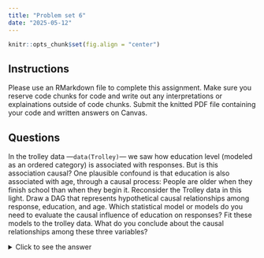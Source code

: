 ```yaml
---
title: "Problem set 6"
date: "2025-05-12"
---
```


```r
knitr::opts_chunk$set(fig.align = "center")
```

## Instructions

Please use an RMarkdown file to complete this assignment. Make sure you reserve code chunks for code and write out any interpretations or explainations outside of code chunks. Submit the knitted PDF file containing your code and written answers on Canvas. 

## Questions

In the trolley data —`data(Trolley)`— we saw how education level (modeled as an ordered category) is associated with responses. But is this association causal? One plausible confound is that education is also associated with age, through a causal process: People are older when they finish school than when they begin it. Reconsider the Trolley data in this light. Draw a DAG that represents hypothetical causal relationships among response, education, and age. Which statistical model or models do you need to evaluate the causal influence of education on responses? Fit these models to the trolley data. What do you conclude about the causal relationships among these three variables?

<details>
<summary>Click to see the answer</summary>

Packages used and default settings: 

```r
library(here)
library(tidyverse)
library(brms)
library(tidybayes)
library(bayesplot)
library(dagitty)
library(cowplot)

theme_set(theme_cowplot())
default_palettes <- list(
  c("#5e8485" , "#0f393a") ,
  c("#1c5253" , "#5e8485" , "#0f393a") , 
  # palette with 5 colours
 c( "#1c5253" , "#e07a5f", "#f2cc8f" , "#81b29a" , "#3d405b" ) ,
  # same palette interpolated to 8 colours
 c( "#1c5253" , "#e07a5f", "#f2cc8f" , "#81b29a" , "#3d405b" , "#a7a844" , "#69306d" ) 
  
)

options(ggplot2.discrete.fill = default_palettes, 
        ggplot2.discrete.colour = default_palettes)
```

Here's my DAG. Yours may differ. I think both education and age cause someone's response. I also think education causes age: if I make someone get additional education, they will be older at the end of their training. On the other hand, if I were to make someone older, they wouldn't necessarily be more educated because of it.

```r
dag3 <- dagitty( "dag{ edu -> response; age -> response; edu -> age }" )
coordinates(dag3) <- list( x=c( edu=-1, age=1, response= 0) , 
                           y=c( edu=0, age=0, response= -1) )
rethinking::drawdag( dag3, cex = 1, lwd = 3 )
```

Based on this, a model with only education would help me estimate the **TOTAL** effect of education on response. But if I want to estimate the **DIRECT** effect, I need to control for age.  I'll fit both models now. 

```r
data(Trolley, package = "rethinking")
d <- Trolley

# set up ordered categories for education
d <-
  d %>% 
  mutate(edu_new = 
           recode(edu,
                  "Elementary School" = 1,
                  "Middle School" = 2,
                  "Some High School" = 3,
                  "High School Graduate" = 4,
                  "Some College" = 5, 
                  "Bachelor's Degree" = 6,
                  "Master's Degree" = 7,
                  "Graduate Degree" = 8) %>% 
           as.integer())


# estimate total effect of education
m_total <- brm(
  data = d,
  family = cumulative, 
  response ~ 1 + mo(edu_new), 
  prior = c( prior(normal(0, 1.5), class = Intercept),
             prior(normal(0, 0.143), class = b, coef = moedu_new), 
             prior(dirichlet(2, 2, 2, 2, 2, 2, 2), class = simo, coef = moedu_new1)),
  iter=2000, warmup=1000, cores=4, chains=4,
  file=here("files/models/hw6.1")
)

# estimate direct effect of education
m_direct <- brm(
  data = d,
  family = cumulative, 
  response ~ 1 + age + mo(edu_new), 
  prior = c( prior(normal(0, 1.5), class = Intercept),
             prior(normal(0, 1), class=b),
             prior(normal(0, 0.143), class = b, coef = moedu_new), 
             prior(dirichlet(2, 2, 2, 2, 2, 2, 2), class = simo, coef = moedu_new1)),
  iter=2000, warmup=1000, cores=4, chains=4,
  file=here("files/models/hw6.2")
)
```

I'm going to check that my chains have mixed using the trace rank plots.

```r
mcmc_rank_overlay(m_total,  facet_args = list(scales = "free"))
mcmc_rank_overlay(m_direct, facet_args = list(scales = "free"))
```

`m_total` looks good. I don't love what's happening with `m_direct` at the beginning, so perhaps I should have used more iterations with a longer warmup period. 

Let's compare the coefficient estimates for education on these models.

```r
post_total =  gather_draws(m_total,  `.*moedu.*`, regex = T) %>% mutate(model="total")
post_direct = gather_draws(m_direct, `.*moedu.*`, regex = T) %>% mutate(model="direct")

full_join(post_total, post_direct) %>% 
  ggplot(aes(x = .value, y=model, fill = model)) +
  stat_halfeye() +
  facet_wrap(~.variable, scales = "free") +
  guides(fill="none")
```

There are a few interesting things happening here. The main thing is that the coefficent called `bsp_moedu_new` is larger in the direct effect model than in the total effect. As a reminder, this is the coefficient on $\phi$ called $\beta_E$:

$$
\phi_i = \beta_E\sum_{j=0}^{E_i-1} \delta_j
$$

This value moves from a negative value in the total model to a small, possibly positive value in the direct model. This suggests that, after controlling for age, education makes participants more likely to give a higher response (or say that the scenarios are acceptable). But it's hard to know exactly what's happening. Instead, let's plot our posterior predictive models to see if we can make more sense of this. I'm going to grab the distinct values of education. I need to also select an age variable, but I don't want to cross these with education. Remember, it won't make sense to have a 12-year-old with a graduate degree. (I hope). I'm going to select a single age that would be appropriate for all education levels. (Let's say 50). 

```r
nd = d %>% distinct(edu_new) %>% 
  mutate(age = 50)

epred_total  = nd %>% add_epred_draws(m_total) %>% 
  mean_qi() %>% 
  mutate(model="total")
epred_direct = nd %>% add_epred_draws(m_direct) %>% 
  mean_qi() %>% 
  mutate(model="direct")

full_join(epred_total, epred_direct) %>% 
  ggplot(aes(x=.category, y =.epred, color=edu_new)) +
  geom_point() +
  geom_line(aes(group=edu_new)) +
  facet_wrap(~model)
```

We've learned two things from this plot. 

The main finding is that the effect of education is mainly through age. We see greater differentiation of education responses in the total model, but the response trends are more similar after stratifying on age. Again, our coefficient estimate went from large (mean around -.50) to small (mean around .2).

We also see the direction of the education effect is reversed. In the total plot, our less educated participants were more likely to choose 7, but in the direct plot, the less educated participatns are least likely to choose 7. This effect looks pretty small though. 

</details>
